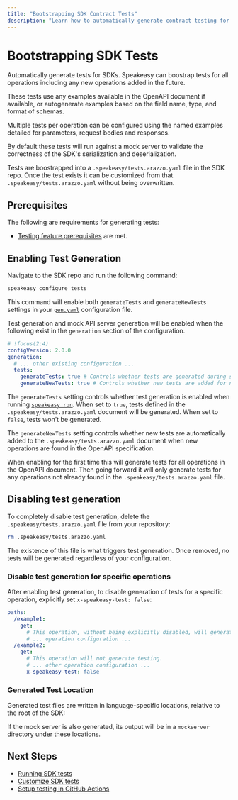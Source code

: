 ```yaml
---
title: "Bootstrapping SDK Contract Tests"
description: "Learn how to automatically generate contract testing for SDKs."
---
```



# Bootstrapping SDK Tests

Automatically generate tests for SDKs. Speakeasy can boostrap tests for all operations including any new operations added in the future.

These tests use any examples available in the OpenAPI document if available, or autogenerate examples based on the field name, type, and format of schemas.

Multiple tests per operation can be configured using the named examples detailed for parameters, request bodies and responses.

By default these tests will run against a mock server to validate the correctness of the SDK's serialization and deserialization.

Tests are boostrapped into a `.speakeasy/tests.arazzo.yaml` file in the SDK repo. Once the test exists it can be customized from that `.speakeasy/tests.arazzo.yaml` without being overwritten.

## Prerequisites

The following are requirements for generating tests:

- [Testing feature prerequisites](/docs/sdk-testing#prerequisites) are met.

## Enabling Test Generation

Navigate to the SDK repo and run the following command:

```bash
speakeasy configure tests
```

This command will enable both `generateTests` and `generateNewTests` settings in your [`gen.yaml`](/docs/speakeasy-reference/generation/gen-yaml) configuration file.

Test generation and mock API server generation will be enabled when the following exist in the `generation` section of the configuration.

```yaml
# !focus(2:4)
configVersion: 2.0.0
generation:
  # ... other existing configuration ...
  tests:
    generateTests: true # Controls whether tests are generated during speakeasy run
    generateNewTests: true # Controls whether new tests are added for new operations
```

The `generateTests` setting controls whether test generation is enabled when running [`speakeasy run`](/docs/speakeasy-reference/cli/run). When set to `true`, tests defined in the `.speakeasy/tests.arazzo.yaml` document will be generated. When set to `false`, tests won't be generated.

The `generateNewTests` setting controls whether new tests are automatically added to the `.speakeasy/tests.arazzo.yaml` document when new operations are found in the OpenAPI specification.

When enabling for the first time this will generate tests for all operations in the OpenAPI document.
Then going forward it will only generate tests for any operations not already found in the `.speakeasy/tests.arazzo.yaml` file.

## Disabling test generation

To completely disable test generation, delete the `.speakeasy/tests.arazzo.yaml` file from your repository:

```bash
rm .speakeasy/tests.arazzo.yaml
```

The existence of this file is what triggers test generation. Once removed, no tests will be generated regardless of your configuration.

### Disable test generation for specific operations

After enabling test generation, to disable generation of tests for a specific operation, explicitly set `x-speakeasy-test: false`:

```yaml
paths:
  /example1:
    get:
      # This operation, without being explicitly disabled, will generate testing.
      # ... operation configuration ...
  /example2:
    get:
      # This operation will not generate testing.
      # ... other operation configuration ...
      x-speakeasy-test: false
```

### Generated Test Location

Generated test files are written in language-specific locations, relative to the root of the SDK:

<Table
  data={[
    { language: "Go", location: "`tests/`" },
    { language: "Python", location: "`tests/`" },
    { language: "TypeScript", location: "`src/__tests__`" },
    { language: "Java", location: "`src/test/java`" },
  ]}
  columns={[
    { key: "language", header: "Language" },
    { key: "location", header: "Location" },
  ]}
/>

If the mock server is also generated, its output will be in a `mockserver` directory under these locations.

## Next Steps

- [Running SDK tests](/docs/sdk-testing/running-tests)
- [Customize SDK tests](/docs/sdk-testing/customizing-sdk-tests)
- [Setup testing in GitHub Actions](/docs/sdk-testing/github-actions)
